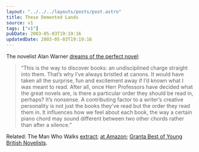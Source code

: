 ```yaml
---
layout: "../../../layouts/posts/post.astro"
title: These Demented Lands
source: v1
tags: ["v1"]
pubDate: 2003-05-03T19:19:16
updatedDate: 2003-05-03T19:19:16
---
```


The novelist Alan Warner [dreams of the perfect novel][1]:

> &#8220;This is the way to discover books: an undisciplined charge straight into them. That&#8217;s why I&#8217;ve always bristled at canons. It would have taken all the surprise, fun and excitement away if I&#8217;d known what I was meant to read. After all, once Herr Professors have decided what the great novels are, is there a particular order they should be read in, perhaps? It&#8217;s nonsense. A contributing factor to a writer&#8217;s creative personality is not just the books they&#8217;ve read but the order they read them in. It influences how we feel about each book, the way a certain piano chord may sound different between two other chords rather than after a silence.&#8221;

Related: The Man Who Walks [extract][2]; [at Amazon][3]; [Granta Best of Young British Novelists][4].

[1]: http://books.guardian.co.uk/review/story/0,12084,938821,00.html "The Guardian: Dream of the perfect novel"
[2]: http://www.randomhouse.co.uk/catalog/extract.htm?command=search&db=main.txt&eqisbndata=0099285460 "Random House: Book extract from The Man Who Walks"
[3]: http://www.amazon.co.uk/exec/obidos/ASIN/0099285460/ohsky "Amazon.co.uk: Alan Warner's The Man Who Walks"
[4]: http://www.granta.com/extracts/1949 "Introduction to Granta Best of Young British Novelists 2003 (includes Alan Warner)"

